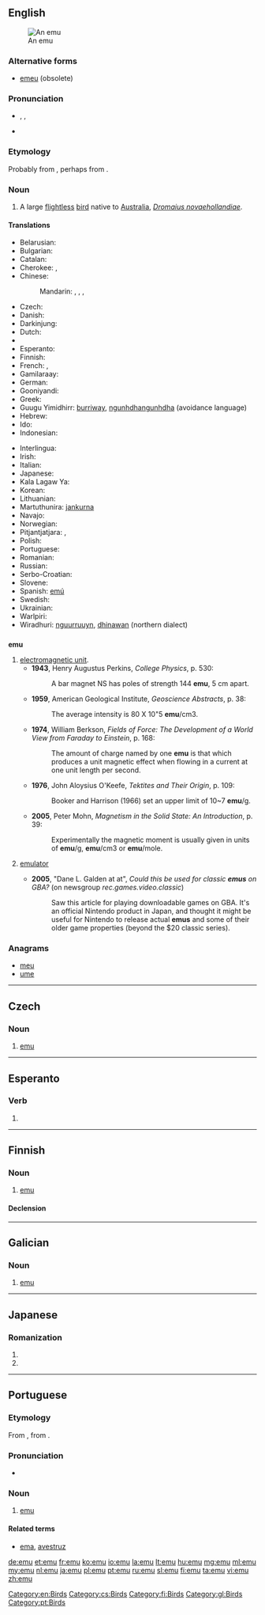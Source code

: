 {{also|Emu|EMU|ému|emù}}
==English==

{{wikipedia}}
[[Image:Emoe.jpg|thumb|An emu]]

===Alternative forms===
* [[emeu]] (obsolete)

===Pronunciation===
* {{enPR|ē'myoo͞}}, {{IPA|/ˈiːmuː/}}, {{X-SAMPA|/"i:mu:/}}
* {{rhymes|uː}}

===Etymology===
Probably from {{etyl|pt|en}} {{term|ema||ostrich|lang=pt}}, perhaps from {{etyl|ar|en}}.

===Noun===
{{en-noun}}

# A large [[flightless]] [[bird]] native to [[Australia]], ''[[Dromaius novaehollandiae]]''.

====Translations====
{{trans-top|A large flightless bird, ''Dromaius novaehollandiae''}}
* Belarusian: {{t-|be|эму|m|tr=ému|sc=Cyrl}}
* Bulgarian: {{t-|bg|ему}}
* Catalan: {{t-|ca|emú}}
* Cherokee: {{t-|chr|ᎡᎳᏗᏝ ᎬᎾ ᎤᏔᎾ|tr=Eladitla gvna utana|sc=Cher}}, {{t-|chr|ᎢᎽ ᎬᎾ ᎤᏔᎾ|tr=imu gvna utana|sc=Cher}}
* Chinese:
*: Mandarin: {{t|cmn|鴯鶓|sc=Hani}}, {{t|cmn|鸸鹋|tr=érmiáo|sc=Hani}}, {{t|cmn|鴯|sc=Hani}}, {{t|cmn|鸸|tr=ér|sc=Hani}}
* Czech: {{t-|cs|emu|m}}
* Danish: {{t-|da|emu}}
* Darkinjung: {{tø|xda|gungurung}}
* Dutch: {{t+|nl|emoe|m}}
* {{trreq|aer}}
* Esperanto: {{t-|eo|emuo}}
* Finnish: {{t+|fi|emu}}
* French: {{t+|fr|émeu|m}}, {{t+|fr|émeus|m-p}}
* Gamilaraay: {{tø|kld|thinawan}}
* German: {{t+|de|Emu|m}}
* Gooniyandi: {{tø|gni|garnanganyja}}
* Greek: {{t+|el|εμού|n}} 
* Guugu Yimidhirr: [[burriway]], [[ngunhdhangunhdha]] (avoidance language)
* Hebrew: {{t-|he|אמו}}
* Ido: {{t+|io|emuo}}
* Indonesian: {{t-|id|emu}}
{{trans-mid}}
* Interlingua: {{t-|ia|emu}}
* Irish: {{t-|ga|éamú|m}}
* Italian: {{t+|it|emù|m}}
* Japanese: {{t-|ja|エミュー|tr=emyū|sc=Jpan}}
* Kala Lagaw Ya: {{tø|mwp|samu}}
* Korean: {{t-|ko|에뮤|tr=emyu|sc=Kore}}
* Lithuanian: {{t+|lt|emu}}
* Martuthunira: [[jankurna]]
* Navajo: {{tø|nv|tsídiitsoh ditsʼozígíí}}
* Norwegian: {{t-|no|emu|m}}
* Pitjantjatjara: {{tø|pjt|kaḻaya}}, {{tø|pjt|tjakipiri}}
* Polish: {{t+|pl|emu}}
* Portuguese: {{t+|pt|emu|m}}
* Romanian: {{t-|ro|emu|m}}
* Russian: {{t+|ru|эму|m|tr=ému|sc=Cyrl}}
* Serbo-Croatian: {{t-|sh|emu}}
* Slovene: {{t+|sl|emu|m}}
* Spanish: [[emú]] {{g|m}}
* Swedish: {{t-|sv|emu}}
* Ukrainian: {{t-|uk|ему|m|tr=ému|sc=Cyrl}}
* Warlpiri: {{tø|wbp|karlaya}}
* Wiradhuri: [[nguurruuyn]], [[dhinawan]] (northern dialect)
{{trans-bottom}}

==={{abbreviation-old|en}}===
'''emu'''

# [[electromagnetic unit]].
#* '''1943''', Henry Augustus Perkins, ''College Physics'', p. 530:
#*: A bar magnet NS has poles of strength 144 '''emu''', 5 cm apart.
#* '''1959''', American Geological Institute, ''Geoscience Abstracts'', p. 38:
#*: The average intensity is 80 X 10"5 '''emu'''/cm3.
#* '''1974''', William Berkson, ''Fields of Force: The Development of a World View from Faraday to Einstein'', p. 168:
#*: The amount of charge named by one '''emu''' is that which produces a unit magnetic effect when flowing in a current at one unit length per second.
#* '''1976''', John Aloysius O'Keefe, ''Tektites and Their Origin'', p. 109:
#*: Booker and Harrison (1966) set an upper limit of 10~7 '''emu'''/g.
#* '''2005''', Peter Mohn, ''Magnetism in the Solid State: An Introduction'', p. 39:
#*: Experimentally the magnetic moment is usually given in units of '''emu'''/g, '''emu'''/cm3 or '''emu'''/mole.
# {{context|computing|video games|informal|lang=en}} [[emulator]]
#* '''2005''', "Dane L. Galden at at", ''Could this be used for classic '''emus''' on GBA?'' (on newsgroup ''rec.games.video.classic'')
#*: Saw this article for playing downloadable games on GBA. It's an official Nintendo product in Japan, and thought it might be useful for Nintendo to release actual '''emus''' and some of their older game properties (beyond the $20 classic series).

===Anagrams===
* [[meu#English|meu]]
* [[ume#English|ume]]

[[Category:en:Birds]]

----

==Czech==

===Noun===
{{cs-noun|g=m}}

# [[#English|emu]] {{gloss|large flightless bird native to Australia}}

[[Category:cs:Birds]]

----

==Esperanto==

===Verb===
{{head|eo}}

# {{eo-form of|em|u}}

----

==Finnish==

===Noun===
{{fi-noun}}

# [[#English|emu]] {{gloss|''Dromaius novaehollandiae'', the only extant species in its genus}}

====Declension====
{{fi-decl-valo|em|||u}}

[[Category:fi:Birds]]

----

==Galician==

===Noun===
{{gl-noun|m}}

# [[#English|emu]]

[[Category:gl:Birds]]

----

==Japanese==

===Romanization===
{{ja-romaji}}

# {{ja-romanization of|えむ}}
# {{ja-romanization of|エム}}

----

==Portuguese==

===Etymology===
From {{etyl|en|pt}} {{term|emu|lang=en}}, from {{etyl|pt|pt}} {{term|ema||rhea|lang=pt}}.

===Pronunciation===
* {{IPA|/e.ˈmu/|lang=pt}}

===Noun===
{{pt-noun|m|s}}

# [[#English|emu]]

====Related terms====
* [[ema]], [[avestruz]]

[[Category:pt:Birds]]

[[de:emu]]
[[et:emu]]
[[fr:emu]]
[[ko:emu]]
[[io:emu]]
[[la:emu]]
[[lt:emu]]
[[hu:emu]]
[[mg:emu]]
[[ml:emu]]
[[my:emu]]
[[nl:emu]]
[[ja:emu]]
[[pl:emu]]
[[pt:emu]]
[[ru:emu]]
[[sl:emu]]
[[fi:emu]]
[[ta:emu]]
[[vi:emu]]
[[zh:emu]]